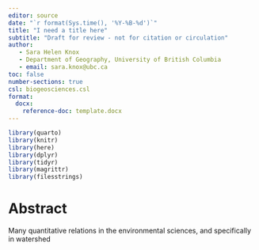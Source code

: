 ```yaml
---
editor: source
date: "`r format(Sys.time(), '%Y-%B-%d')`"
title: "I need a title here"
subtitle: "Draft for review - not for citation or circulation"
author: 
   - Sara Helen Knox
   - Department of Geography, University of British Columbia
   - email: sara.knox@ubc.ca
toc: false
number-sections: true
csl: biogeosciences.csl
format:
  docx: 
    reference-doc: template.docx
---
```


```r
library(quarto)
library(knitr)
library(here)
library(dplyr)
library(tidyr)
library(magrittr)
library(filesstrings)
```

# Abstract {.unnumbered}

Many quantitative relations in the environmental sciences, and specifically in watershed 



